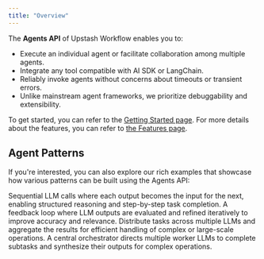 ```yaml
---
title: "Overview"
---
```


The **Agents API** of Upstash Workflow enables you to:  
- Execute an individual agent or facilitate collaboration among multiple agents.
- Integrate any tool compatible with AI SDK or LangChain.  
- Reliably invoke agents without concerns about timeouts or transient errors.
- Unlike mainstream agent frameworks, we prioritize debuggability and extensibility.

To get started, you can refer to the [Getting Started page](/workflow/agents/getting-started). For more details about the features, you can refer to [the Features page](/workflow/agents/features).

## Agent Patterns

If you're interested, you can also explore our rich examples that showcase how various patterns can be built using the Agents API:

<CardGroup cols={2}>
  <Card title="Prompt Chaining" icon="link" href="/workflow/agents/patterns/prompt-chaining">
    Sequential LLM calls where each output becomes the input for the next, enabling structured reasoning and step-by-step task completion.
  </Card>
  <Card title="Evaluator-optimizer" icon="arrows-rotate" href="/workflow/agents/patterns/evaluator-optimizer">
    A feedback loop where LLM outputs are evaluated and refined iteratively to improve accuracy and relevance.
  </Card>
  <Card title="Parallelization" icon="arrows-to-dot" href="/workflow/agents/patterns/parallelization">
    Distribute tasks across multiple LLMs and aggregate the results for efficient handling of complex or large-scale operations.
  </Card>
  <Card title="Orchestrator-workers" icon="sparkles" href="/workflow/agents/patterns/orchestrator-workers">
    A central orchestrator directs multiple worker LLMs to complete subtasks and synthesize their outputs for complex operations.
  </Card>
</CardGroup>

<Snippet file="workflow/agent-examples.mdx" />
